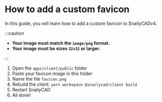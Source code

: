 # How to add a custom favicon

In this guide, you will learn how to add a custom favicon to SnailyCADv4.

:::caution

- **Your image must match the `image/png` format.**
- **Your image must be sizes `32x32` or larger.**

:::

1. Open the `apps/client/public` folder
2. Paste your favicon image in this folder
3. Name the file `favicon.png`
4. Rebuild the client: `yarn workspace @snailycad/client build`
5. Restart SnailyCAD
6. All done!
